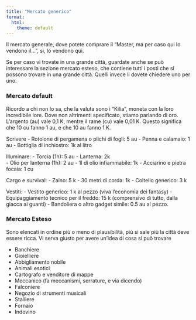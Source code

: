 ```yaml
---
title: "Mercato generico"
format:
  html:
    theme: default
---
```


Il mercato generale, dove potete comprare il "Master, ma per caso qui lo vendono il...", sì, lo vendono qui. 

Se per caso vi  trovate in una grande città, guardate anche se può interessare la sezione mercato esteso, che contiene tutti i posti che si possono trovare in una grande città. Quelli invece li dovete chiedere uno per uno.

### Mercato default

Ricordo a chi non lo sa, che la valuta sono i "Kilia", moneta con la loro incredibile lore. Dove non altrimenti specificato, stiamo parlando di oro. L'argento (au) vale 0,1 K, mentre il rame (cu) vale 0,01 K. Questo significa che 10 cu fanno 1 au, e che 10 au fanno 1 K. 

Scrivere
- Rotolone di pergamena o plichi di fogli: 5 au
- Penna e calamaio: 1 au
- Bottiglia di inchiostro: 1k al litro 

Illuminare:
- Torcia (1h): 5 au 
- Lanterna: 2k  
- Olio per lanterna (1h): 2 au 
- 1l di olio infiammabile: 1k
- Acciarino e pietra focaia: 1 cu

Cargo e survival:
- Zaino: 5 k 
- 30 metri di corda: 1k 
- Coltello generico: 3 k

Vestiti: 
- Vestito generico: 1 k al pezzo (viva l'economia dei fantasy)
- Equipaggiamento tecnico per il freddo: 15 k (comprensivo di tutto, dalla giacca ai guanti)
- Bandoliera o altro gadget simile: 0.5 au al pezzo.

### Mercato Esteso

Sono elencati in ordine più o meno di plausibilità, più si sale più la città deve essere ricca. Vi serva giusto per avere un'idea di cosa si può trovare

- Banchiere
- Gioielliere
- Abbigliamento nobile
- Animali esotici
- Cartografo e venditore  di mappe
- Meccanico (fa meccanismi, serrature, e via dicendo)
- Falconiere
- Negozio di strumenti musicali
- Stalliere
- Fornaio
- Indovino
